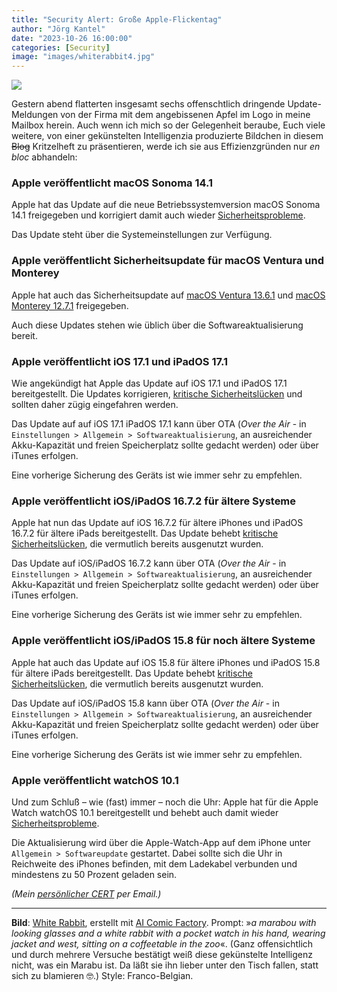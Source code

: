 ```yaml
---
title: "Security Alert: Große Apple-Flickentag"
author: "Jörg Kantel"
date: "2023-10-26 16:00:00"
categories: [Security]
image: "images/whiterabbit4.jpg"
---
```


[![](images/whiterabbit4-b.jpg)](https://www.flickr.com/photos/schockwellenreiter/53287460875/)

Gestern abend flatterten insgesamt sechs offenschtlich dringende Update-Meldungen von der Firma mit dem angebissenen Apfel im Logo in meine Mailbox herein. Auch wenn ich mich so der Gelegenheit beraube, Euch viele weitere, von einer gekünstelten Intelligenzia produzierte Bildchen in diesem ~~Blog~~ Kritzelheft zu präsentieren, werde ich sie aus Effizienzgründen nur *en bloc* abhandeln:

### Apple veröffentlicht macOS Sonoma 14.1

Apple hat das Update auf die  neue Betriebssystemversion macOS Sonoma 14.1 freigegeben und korrigiert damit auch wieder [Sicherheitsprobleme](https://support.apple.com/de-de/HT213984).

Das Update steht über die Systemeinstellungen zur Verfügung.

### Apple veröffentlicht Sicherheitsupdate für macOS Ventura und Monterey

Apple hat auch das Sicherheitsupdate auf [macOS Ventura 13.6.1](https://support.apple.com/de-de/HT213985) und [macOS Monterey 12.7.1](https://support.apple.com/de-de/HT213983) freigegeben.

Auch diese Updates stehen wie üblich über die Softwareaktualisierung bereit.

### Apple veröffentlicht iOS 17.1 und iPadOS 17.1

Wie angekündigt hat Apple  das Update auf iOS 17.1 und iPadOS 17.1 bereitgestellt. Die Updates korrigieren, [kritische Sicherheitslücken](https://support.apple.com/de-de/HT213982) und sollten daher zügig eingefahren werden.

Das Update auf auf iOS 17.1 iPadOS 17.1 kann über OTA (*Over the Air* - in `Einstellungen > Allgemein > Softwareaktualisierung`, an ausreichender Akku-Kapazität und freien Speicherplatz sollte gedacht werden) oder über iTunes erfolgen.

Eine vorherige Sicherung des Geräts ist wie immer sehr zu empfehlen.

### Apple veröffentlicht iOS/iPadOS 16.7.2 für ältere Systeme

Apple hat nun das Update auf iOS 16.7.2 für ältere iPhones und  iPadOS 16.7.2 für ältere iPads bereitgestellt.  Das Update behebt [kritische Sicherheitslücken](https://support.apple.com/de-de/HT213981), die vermutlich bereits ausgenutzt wurden.

Das Update auf  iOS/iPadOS 16.7.2 kann über OTA (*Over the Air* - in `Einstellungen > Allgemein > Softwareaktualisierung`, an ausreichender Akku-Kapazität und freien Speicherplatz sollte gedacht werden) oder über iTunes erfolgen.

Eine vorherige Sicherung des Geräts ist wie immer sehr zu empfehlen.

### Apple veröffentlicht iOS/iPadOS 15.8 für noch ältere Systeme

Apple hat auch das Update auf iOS 15.8 für ältere iPhones und  iPadOS 15.8 für ältere iPads bereitgestellt. Das Update behebt [kritische Sicherheitslücken](https://support.apple.com/de-de/HT213990), die vermutlich bereits ausgenutzt wurden.

Das Update auf  iOS/iPadOS 15.8 kann über OTA (*Over the Air* - in `Einstellungen > Allgemein > Softwareaktualisierung`, an ausreichender Akku-Kapazität und freien Speicherplatz sollte gedacht werden) oder über iTunes erfolgen.

Eine vorherige Sicherung des Geräts ist wie immer sehr zu empfehlen.

### Apple veröffentlicht watchOS 10.1

Und zum Schluß -- wie (fast) immer -- noch die Uhr: Apple hat für die Apple Watch  watchOS 10.1
bereitgestellt und behebt auch damit wieder [Sicherheitsprobleme](https://support.apple.com/de-de/HT213988).

Die Aktualisierung wird über die Apple-Watch-App auf dem iPhone unter `Allgemein > Softwareupdate` gestartet. Dabei sollte sich die Uhr in Reichweite des iPhones befinden, mit dem Ladekabel
verbunden und mindestens zu 50 Prozent geladen sein. 

*(Mein [persönlicher CERT](http://www.gwdg.de/~mreiman1/) per Email.)*

---

**Bild**: [White Rabbit](https://www.flickr.com/photos/schockwellenreiter/53287460875/), erstellt mit [AI Comic Factory](http://cognitiones.kantel-chaos-team.de/multimedia/computergraphik/comicfactory.html). Prompt: »*a marabou with looking glasses and a white rabbit with a pocket watch in his hand, wearing jacket and west, sitting on a coffeetable in the zoo*«. (Ganz offensichtlich und durch mehrere Versuche bestätigt weiß diese gekünstelte Intelligenz nicht, was ein Marabu ist. Da läßt sie ihn lieber unter den Tisch fallen, statt sich zu blamieren&nbsp;🤓.) Style: Franco-Belgian.